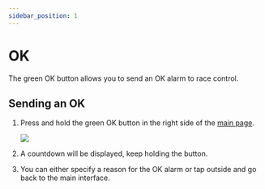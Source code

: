 ```yaml
---
sidebar_position: 1
---
```



# OK

The green OK button allows you to send an OK alarm to race control.

## Sending an OK

1. Press and hold the green OK button in the right side of the [main page](../main_interface).

   <div style={{ textAlign: "center", padding: 30 }}>
     <img src={ok_button} width={100} />
   </div>

2. A countdown will be displayed, keep holding the button.

<ScreenshotOSTabs page="alarms" img="timer-ok" width={300} />

3. You can either specify a reason for the OK alarm or tap outside and go back to the main interface.

<ScreenshotOSTabs page="alarms" img="ok-choices" width={300} />
